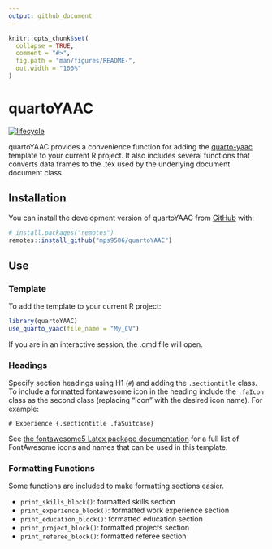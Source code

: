 ```yaml
---
output: github_document
---
```


<!-- README.md is generated from README.Rmd. Please edit that file -->

```r
knitr::opts_chunk$set(
  collapse = TRUE,
  comment = "#>",
  fig.path = "man/figures/README-",
  out.width = "100%"
)
```

# quartoYAAC

<!-- badges: start -->
[![lifecycle](https://img.shields.io/badge/lifecycle-experimental-orange.svg)](https://www.tidyverse.org/lifecycle/#experimental)
<!-- badges: end -->

quartoYAAC provides a convenience function for adding the [quarto-yaac](https://github.com/mps9506/quarto-yaac) template to your current R project. It also includes several functions that converts data frames to the .tex used by the underlying document document class.

## Installation

You can install the development version of quartoYAAC from [GitHub](https://github.com/) with:

``` r
# install.packages("remotes")
remotes::install_github("mps9506/quartoYAAC")
```


## Use

### Template

To add the template to your current R project:

```r
library(quartoYAAC)
use_quarto_yaac(file_name = "My_CV")
```

If you are in an interactive session, the .qmd file will open. 

### Headings

Specify section headings using H1 (`#`) and adding the `.sectiontitle` class. To include a formatted fontawesome icon in the heading include the `.faIcon` class as the second class (replacing "Icon" with the desired icon name). For example:

```
# Experience {.sectiontitle .faSuitcase}
```

See [the fontawesome5 Latex package documentation](https://mirrors.mit.edu/CTAN/fonts/fontawesome5/doc/fontawesome5.pdf) for a full list of FontAwesome icons and names that can be used in this template.

### Formatting Functions

Some functions are included to make formatting sections easier.

 - `print_skills_block()`: formatted skills section
 - `print_experience_block()`: formatted work experience section
 - `print_education_block()`: formatted education section
 - `print_project_block()`: formatted projects section
 - `print_referee_block()`: formatted referee section

